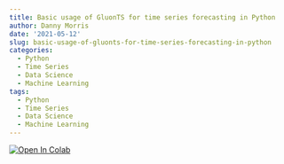 ```yaml
---
title: Basic usage of GluonTS for time series forecasting in Python
author: Danny Morris
date: '2021-05-12'
slug: basic-usage-of-gluonts-for-time-series-forecasting-in-python
categories:
  - Python
  - Time Series
  - Data Science
  - Machine Learning
tags:
  - Python
  - Time Series
  - Data Science
  - Machine Learning
---
```


[![Open In Colab](https://colab.research.google.com/assets/colab-badge.svg)](https://colab.research.google.com/drive/1zC7pSyRTC3jdtPtZypTokhHrKXZZDHtW?usp=sharing)
